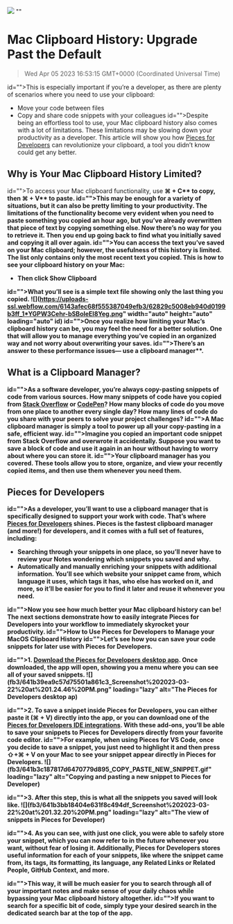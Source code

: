 ![](https://uploads-ssl.webflow.com/6143afec68f555387049efb3/62f2b54613f471a9ebc0d950_mac-clipboard-history.jpg)
""
# Mac Clipboard History: Upgrade Past the Default
> Wed Apr 05 2023 16:53:15 GMT+0000 (Coordinated Universal Time)

id="">This is especially important if you’re a developer, as there are plenty of scenarios where you need to use your clipboard:
- Move your code between files
- Copy and share code snippets with your colleagues
id="">Despite being an effortless tool to use, your Mac clipboard history also comes with a lot of limitations. These limitations may be slowing down your productivity as a developer. This article will show you how <a href="https://code.pieces.app/install" target="_blank" id="">Pieces for Developers</a> can revolutionize your clipboard, a tool you didn’t know could get any better.

## Why is Your Mac Clipboard History Limited?
id="">To access your Mac clipboard functionality, use <strong id="">⌘ + C** to copy, then <strong id="">⌘ + V** to paste.
id="">This may be enough for a variety of situations, but it can also be pretty limiting to your productivity. The limitations of the functionality become very evident when you need to paste something you copied an hour ago, but you’ve already overwritten that piece of text by copying something else. Now there’s no way for you to retrieve it. Then you end up going back to find what you initially saved and copying it all over again.
id="">You can access the text you’ve saved on your Mac clipboard; however, the usefulness of this history is limited. The list only contains only the most recent text you copied. This is how to see your clipboard history on your Mac: 

- Then click Show Clipboard

id="">What you’ll see is a simple text file showing only the last thing you copied.
![](https://uploads-ssl.webflow.com/6143afec68f555387049efb3/62829c5008eb940d0199b3ff_1*YGPW3Cehr-bSBoleEl8Yeg.png" width="auto" height="auto" loading="auto" id)
id="">Once you realize how limiting your Mac’s clipboard history can be, you may feel the need for a better solution. One that will allow you to manage everything you’ve copied in an organized way and not worry about overwriting your saves.
id="">There’s an answer to these performance issues— use a <strong id="">clipboard manager**.

## What is a Clipboard Manager?
id="">As a software developer, you’re always copy-pasting snippets of code from various sources. How many snippets of code have you copied from <a href="https://stackoverflow.com/" target="_blank" id="">Stack Overflow</a> or <a href="https://codepen.io/" target="_blank" id="">CodePen</a>? How many blocks of code do you move from one place to another every single day? How many lines of code do you share with your peers to solve your project challenges?
id="">A Mac clipboard manager is simply a tool to power up all your copy-pasting in a safe, efficient way.
id="">Imagine you copied an important code snippet from Stack Overflow and overwrote it accidentally. Suppose you want to save a block of code and use it again in an hour without having to worry about where you can store it.
id="">Your clipboard manager has you covered. These tools allow you to store, organize, and view your recently copied items, and then use them whenever you need them.

## Pieces for Developers
id="">As a developer, you’ll want to use a clipboard manager that is specifically designed to support your work with code. That’s where <a href="https://code.pieces.app/" target="_blank" id="">Pieces for Developers</a> shines. Pieces is the fastest clipboard manager (and more!) for developers, and it comes with a full set of features, including:
- Searching through your snippets in one place, so you’ll never have to review your Notes wondering which snippets you saved and why.
- Automatically and manually enriching your snippets with additional information. You’ll see which website your snippet came from, which language it uses, which tags it has, who else has worked on it, and more, so it’ll be easier for you to find it later and reuse it whenever you need.

id="">Now you see how much better your Mac clipboard history can be! The next sections demonstrate how to easily integrate Pieces for Developers into your workflow to immediately skyrocket your productivity.
id="">How to Use Pieces for Developers to Manage your MacOS Clipboard History
id="">Let’s see how you can save your code snippets for later use with Pieces for Developers.

id="">1. <a href="https://code.pieces.app/install" target="_blank">Download the Pieces for Developers desktop app</a>. Once downloaded, the app will open, showing you a menu where you can see all of your saved snippets.
![](fb3/641b39ea9c57d75501a861c3_Screenshot%202023-03-22%20at%201.24.46%20PM.png" loading="lazy" alt="The Pieces for Developers desktop ap)

id="">2. To save a snippet inside Pieces for Developers, you can either paste it (⌘ + V) directly into the app, or you can download one of the <a href="https://code.pieces.app/plugins" target="_blank" id="">Pieces for Developers IDE integrations</a>. With these add-ons, you’ll be able to save your snippets to Pieces for Developers directly from your favorite code editor.
id="">For example, when using Pieces for VS Code, once you decide to save a snippet, you just need to highlight it and then press ⇧+⌘ + V on your Mac to see your snippet appear directly in Pieces for Developers.
![](fb3/641b3c187817d6470779d895_COPY_PASTE_NEW_SNIPPET.gif" loading="lazy" alt="Copying and pasting a new snippet to Pieces for Developer)

id="">3. After this step, this is what all the snippets you saved will look like.
![](fb3/641b3bb18404e631f8c494df_Screenshot%202023-03-22%20at%201.32.20%20PM.png" loading="lazy" alt="The view of snippets in Pieces for Developer)

id="">4. As you can see, with just one click, you were able to safely store your snippet, which you can now refer to in the future whenever you want, without fear of losing it. Additionally, Pieces for Developers stores useful information for each of your snippets, like where the snippet came from, its tags, its formatting, its language, any Related Links or Related People, GitHub Context, and more.

id="">This way, it will be much easier for you to search through all of your important notes and make sense of your daily chaos while bypassing your Mac clipboard history altogether.
id="">If you want to search for a specific bit of code, simply type your desired search in the dedicated search bar at the top of the app.
